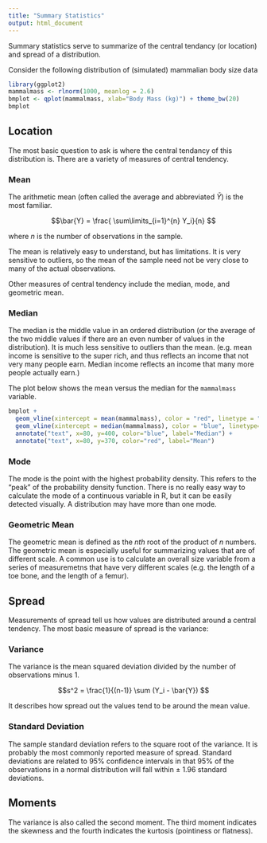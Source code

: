```yaml
---
title: "Summary Statistics"
output: html_document
---
```


Summary statistics serve to summarize of the central tendancy (or location) and spread of a distribution.

Consider the following distribution of (simulated) mammalian body size data

```r
library(ggplot2)
mammalmass <- rlnorm(1000, meanlog = 2.6)
bmplot <- qplot(mammalmass, xlab="Body Mass (kg)") + theme_bw(20)
bmplot
```

## Location

The most basic question to ask is where the central tendancy of this distribution is.  There are a variety of measures of central tendency.  

### Mean

The arithmetic mean (often called the average and abbreviated $\bar{Y}$) is the most familiar. 

$$\bar{Y} = \frac{ \sum\limits_{i=1}^{n} Y_i}{n} $$

where $n$ is the number of observations in the sample. 

The mean is relatively easy to understand, but has limitations.  It is very sensitive to outliers, so the mean of the sample need not be very close to many of the actual observations. 

Other measures of central tendency include the median, mode, and geometric mean.

### Median

The median is the middle value in an ordered distribution (or the average of the two middle values if there are an even number of values in the distribution).  It is much less sensitive to outliers than the mean. (e.g. mean income is sensitive to the super rich, and thus reflects an income that not very many people earn. Median income reflects an income that many more people actually earn.)

The plot below shows the mean versus the median for the `mammalmass` variable. 

```r
bmplot + 
  geom_vline(xintercept = mean(mammalmass), color = "red", linetype = "dashed", size=1.5) + 
  geom_vline(xintercept = median(mammalmass), color = "blue", linetype="dashed", size=1.5) + 
  annotate("text", x=80, y=400, color="blue", label="Median") + 
  annotate("text", x=80, y=370, color="red", label="Mean") 
```

### Mode

The mode is the point with the highest probability density. This refers to the "peak" of the probability density function.  There is no really easy way to calculate the mode of a continuous variable in R, but it can be easily detected visually. A distribution may have more than one mode.   

### Geometric Mean

The geometric mean is defined as the $nth$ root of the product of $n$ numbers. The geometric mean is especially useful for summarizing values that are of different scale.  A common use is to calculate an overall size variable from a series of measuremetns that have very different scales (e.g. the length of a toe bone, and the length of a femur). 


## Spread

Measurements of spread tell us how values are distributed around a central tendency. The most basic measure of spread is the variance:

### Variance

The variance is the mean squared deviation divided by the number of observations minus 1. 

$$s^2 = \frac{1}{(n-1)} \sum (Y_i - \bar{Y}) $$

It describes how spread out the values tend to be around the mean value. 


### Standard Deviation

The sample standard deviation refers to the square root of the variance.  It is probably the most commonly reported measure of spread.  Standard deviations are related to 95% confidence intervals in that 95% of the observations in a normal distribution will fall within $\pm$ 1.96 standard deviations.

## Moments

The variance is also called the second moment. The third moment indicates the skewness and the fourth indicates the kurtosis (pointiness or flatness).
